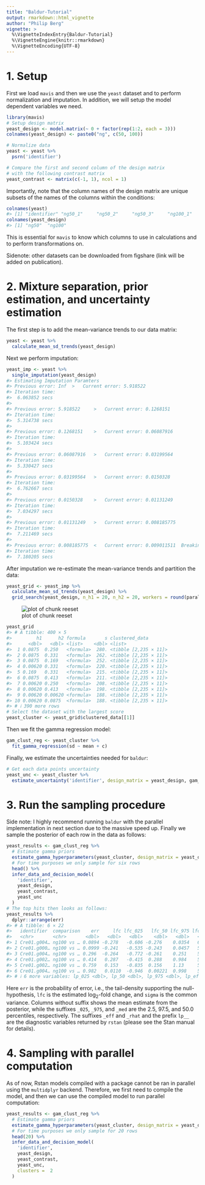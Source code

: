 ```yaml
---
title: "Baldur-Tutorial"
output: rmarkdown::html_vignette
author: "Philip Berg"
vignette: >
  %\VignetteIndexEntry{Baldur-Tutorial}
  %\VignetteEngine{knitr::rmarkdown}
  %\VignetteEncoding{UTF-8}
---
```



# 1. Setup
First we load `mavis` and then we use the `yeast` dataset and to perform normalization and imputation. In addition, we will setup the model dependent variables we need.

```r
library(mavis)
# Setup design matrix
yeast_design <- model.matrix(~ 0 + factor(rep(1:2, each = 3)))
colnames(yeast_design) <- paste0("ng", c(50, 100))

# Normalize data
yeast <- yeast %>%
  psrn('identifier')

# Compare the first and second column of the design matrix
# with the following contrast matrix
yeast_contrast <- matrix(c(-1, 1), ncol = 1)
```
Importantly, note that the column names of the design matrix are unique subsets of the names of the columns within the conditions:

```r
colnames(yeast)
#> [1] "identifier" "ng50_1"     "ng50_2"     "ng50_3"     "ng100_1"    "ng100_2"    "ng100_3"
colnames(yeast_design)
#> [1] "ng50"  "ng100"
```
This is essential for `mavis` to know which columns to use in calculations and to perform transformations on.

Sidenote: other datasets can be downloaded from figshare (link will be added on publication).

# 2. Mixture separation, prior estimation, and uncertainty estimation
The first step is to add the mean-variance trends to our data matrix:

```r
yeast <- yeast %>%
  calculate_mean_sd_trends(yeast_design)
```
Next we perform imputation:

```r
yeast_imp <- yeast %>%
  single_imputation(yeast_design)
#> Estimating Imputation Paramters
#> Previous error: Inf 	>	Current error: 5.918522 
#> Iteration time:
#>  6.063852 secs 
#> 
#> Previous error: 5.918522 	>	Current error: 0.1268151 
#> Iteration time:
#>  5.314738 secs 
#> 
#> Previous error: 0.1268151 	>	Current error: 0.06087916 
#> Iteration time:
#>  5.103424 secs 
#> 
#> Previous error: 0.06087916 	>	Current error: 0.03199564 
#> Iteration time:
#>  5.330427 secs 
#> 
#> Previous error: 0.03199564 	>	Current error: 0.0150328 
#> Iteration time:
#>  6.762667 secs 
#> 
#> Previous error: 0.0150328 	>	Current error: 0.01131249 
#> Iteration time:
#>  7.034297 secs 
#> 
#> Previous error: 0.01131249 	>	Current error: 0.008185775 
#> Iteration time:
#>  7.211469 secs 
#> 
#> Previous error: 0.008185775 	<	Current error: 0.009011511 	Breaking 
#> Iteration time:
#>  7.180205 secs
```
After imputation we re-estimate the mean-variance trends and partition the data:

```r
yeast_grid <- yeast_imp %>%
  calculate_mean_sd_trends(yeast_design) %>%
  grid_search(yeast_design, n_h1 = 20, n_h2 = 20, workers = round(parallel::detectCores()/2))
```

![plot of chunk reeset](reeset-1.png)

```r
yeast_grid
#> # A tibble: 400 × 5
#>         h1      h2 formula       s clustered_data       
#>      <dbl>   <dbl> <list>    <dbl> <list>               
#>  1 0.0875  0.250   <formula>  280. <tibble [2,235 × 11]>
#>  2 0.0875  0.331   <formula>  262. <tibble [2,235 × 11]>
#>  3 0.0875  0.169   <formula>  252. <tibble [2,235 × 11]>
#>  4 0.00620 0.331   <formula>  220. <tibble [2,235 × 11]>
#>  5 0.169   0.331   <formula>  215. <tibble [2,235 × 11]>
#>  6 0.0875  0.413   <formula>  211. <tibble [2,235 × 11]>
#>  7 0.00620 0.250   <formula>  208. <tibble [2,235 × 11]>
#>  8 0.00620 0.413   <formula>  198. <tibble [2,235 × 11]>
#>  9 0.00620 0.00620 <formula>  188. <tibble [2,235 × 11]>
#> 10 0.00620 0.0875  <formula>  188. <tibble [2,235 × 11]>
#> # ℹ 390 more rows
# Select the dataset with the largest score
yeast_cluster <- yeast_grid$clustered_data[[1]]
```
Then we fit the gamma regression model:

```r
gam_clust_reg <- yeast_cluster %>%
  fit_gamma_regression(sd ~ mean + c)
```
Finally, we estimate the uncertainties needed for `baldur`:

```r
# Get each data points uncertainty
yeast_unc <- yeast_cluster %>%
  estimate_uncertainty('identifier', design_matrix = yeast_design, gam_clust_reg)
```
# 3. Run the sampling procedure
Side note: I highly recommend running `baldur` with the parallel implementation in next section due to the massive speed up.
Finally we sample the posterior of each row in the data as follows:

```r
yeast_results <- gam_clust_reg %>%
  # Estimate gamma priors
  estimate_gamma_hyperparameters(yeast_cluster, design_matrix = yeast_design) %>%
  # For time purposes we only sample for six rows
  head() %>%
  infer_data_and_decision_model(
    'identifier',
    yeast_design,
    yeast_contrast,
    yeast_unc
  )
# The top hits then looks as follows:
yeast_results %>%
  dplyr::arrange(err)
#> # A tibble: 6 × 22
#>   identifier  comparison    err     lfc lfc_025   lfc_50 lfc_975 lfc_eff lfc_rhat sigma sigma_025 sigma_50 sigma_975 sigma_eff sigma_rhat     lp
#>   <chr>       <chr>       <dbl>   <dbl>   <dbl>    <dbl>   <dbl>   <dbl>    <dbl> <dbl>     <dbl>    <dbl>     <dbl>     <dbl>      <dbl>  <dbl>
#> 1 Cre01.g004… ng100 vs … 0.0894 -0.278   -0.606 -0.276    0.0354   6657.    1.00  0.163    0.118     0.160     0.223     4610.      0.999  -4.88
#> 2 Cre01.g000… ng100 vs … 0.0999 -0.241   -0.535 -0.243    0.0457   5192.    1.00  0.140    0.0898    0.136     0.217     2690.      1.00    3.66
#> 3 Cre01.g004… ng100 vs … 0.296  -0.264   -0.772 -0.261    0.251    5814.    0.999 0.245    0.192     0.242     0.313     4419.      1.00  -16.9 
#> 4 Cre01.g002… ng100 vs … 0.414   0.287   -0.415  0.288    0.984    5219.    1.00  0.341    0.270     0.336     0.432     5241.      1.00  -23.6 
#> 5 Cre01.g002… ng100 vs … 0.759   0.153   -0.835  0.156    1.13     5902.    1.00  0.471    0.365     0.466     0.606     4350.      1.00  -21.8 
#> 6 Cre01.g004… ng100 vs … 0.982   0.0110  -0.946  0.00221  0.998    5928.    1.00  0.492    0.388     0.487     0.626     5237.      1.00  -24.3 
#> # ℹ 6 more variables: lp_025 <dbl>, lp_50 <dbl>, lp_975 <dbl>, lp_eff <dbl>, lp_rhat <dbl>, warnings <list>
```
Here `err` is the probability of error, i.e., the tail-density supporting the null-hypothesis, `lfc` is the estimated log$_2$-fold change, and `sigma` is the common variance.
Columns without suffix shows the mean estimate from the posterior, while the suffixes `_025`, `_975`, and `_med` are the 2.5, 97.5, and 50.0 percentiles, respectively.
The suffixes `_eff` and `_rhat` and the prefix `lp__` are the diagnostic variables returned by `rstan` (please see the Stan manual for details).

# 4. Sampling with parallel computation
As of now, Rstan models compiled with a package cannot be ran in parallel using the `multidplyr` backend.
Therefore, we first need to compile the model, and then we can use the compiled model to run parallel computation:

```r
yeast_results <- gam_clust_reg %>%
  # Estimate gamma priors
  estimate_gamma_hyperparameters(yeast_cluster, design_matrix = yeast_design) %>%
  # For time purposes we only sample for 20 rows
  head(20) %>%
  infer_data_and_decision_model(
    'identifier',
    yeast_design,
    yeast_contrast,
    yeast_unc,
    clusters =  2
  )
```
